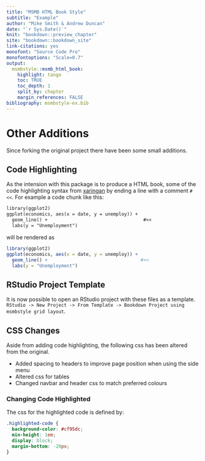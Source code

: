 ```yaml
---
title: "MSMB HTML Book Style"
subtitle: "Example"
author: "Mike Smith & Andrew Duncan"
date: "`r Sys.Date()`"
knit: "bookdown::preview_chapter"
site: "bookdown::bookdown_site"
link-citations: yes
monofont: "Source Code Pro"
monofontoptions: "Scale=0.7"
output:
  msmbstyle::msmb_html_book:
    highlight: tango
    toc: TRUE
    toc_depth: 1
    split_by: chapter
    margin_references: FALSE
bibliography: msmbstyle-ex.bib
---
```


# Other Additions

Since forking the original project there have been some small additions. 

## Code Highlighting

As the intension with this package is to produce a HTML book, some of the code highlighting syntax from [xaringan](https://slides.yihui.org/xaringan/#31){target='_blank'} by ending a line with a comment `#<<`. For example a code chunk like this:


```md
library(ggplot2)
ggplot(economics, aes(x = date, y = unemploy)) + 
  geom_line() +                                   #<<
  labs(y = "Unemployment")
```


will be rendered as 

```r
library(ggplot2)
ggplot(economics, aes(x = date, y = unemploy)) + 
  geom_line() +                                  #<<
  labs(y = "Unemployment")
```

## RStudio Project Template

It is now possible to open an RStudio project with these files as a template. `RStudio -> New Project -> From Template -> Bookdown Project using msmbstyle grid layout`.


## CSS Changes

Aside from adding code highlighting, the following css has been altered from the original.

- Added spacing to headers to improve page position when using the side menu
- Altered css for tables
- Changed navbar and header css to match preferred colours

### Changing Code Highlighted 

The css for the highlighted code is defined by:

```css
.highlighted-code {
  background-color: #cf95dc; 
  min-height: 1em;
  display: block;
  margin-bottom: -20px;
}
```

